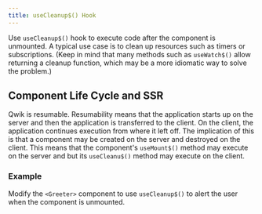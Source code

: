 ```yaml
---
title: useCleanup$() Hook
---
```


Use `useCleanup$()` hook to execute code after the component is unmounted. A typical use case is to clean up resources such as timers or subscriptions. (Keep in mind that many methods such as `useWatch$()` allow returning a cleanup function, which may be a more idiomatic way to solve the problem.)

## Component Life Cycle and SSR

Qwik is resumable. Resumability means that the application starts up on the server and then the application is transferred to the client. On the client, the application continues execution from where it left off. The implication of this is that a component may be created on the server and destroyed on the client. This means that the component's `useMount$()` method may execute on the server and but its `useCleanu$()` method may execute on the client.

### Example

Modify the `<Greeter>` component to use `useCleanup$()` to alert the user when the component is unmounted.
